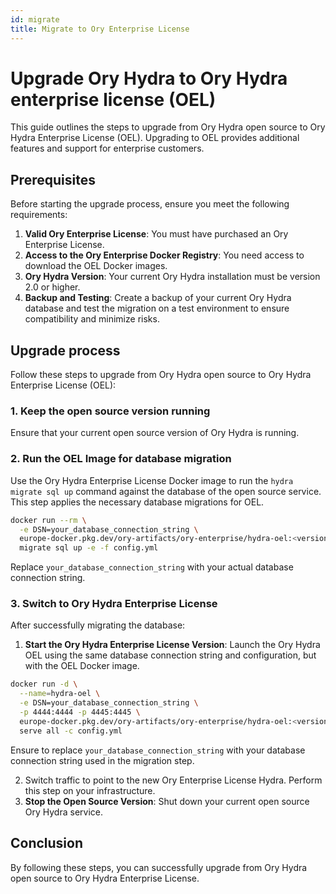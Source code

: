 ```yaml
---
id: migrate
title: Migrate to Ory Enterprise License
---
```


# Upgrade Ory Hydra to Ory Hydra enterprise license (OEL)

This guide outlines the steps to upgrade from Ory Hydra open source to Ory Hydra Enterprise License (OEL). Upgrading to OEL
provides additional features and support for enterprise customers.

## Prerequisites

Before starting the upgrade process, ensure you meet the following requirements:

1. **Valid Ory Enterprise License**: You must have purchased an Ory Enterprise License.
2. **Access to the Ory Enterprise Docker Registry**: You need access to download the OEL Docker images.
3. **Ory Hydra Version**: Your current Ory Hydra installation must be version 2.0 or higher.
4. **Backup and Testing**: Create a backup of your current Ory Hydra database and test the migration on a test environment to
   ensure compatibility and minimize risks.

## Upgrade process

Follow these steps to upgrade from Ory Hydra open source to Ory Hydra Enterprise License (OEL):

### 1. Keep the open source version running

Ensure that your current open source version of Ory Hydra is running.

### 2. Run the OEL Image for database migration

Use the Ory Hydra Enterprise License Docker image to run the `hydra migrate sql up` command against the database of the open
source service. This step applies the necessary database migrations for OEL.

```bash
docker run --rm \
  -e DSN=your_database_connection_string \
  europe-docker.pkg.dev/ory-artifacts/ory-enterprise/hydra-oel:<version> \
  migrate sql up -e -f config.yml
```

Replace `your_database_connection_string` with your actual database connection string.

### 3. Switch to Ory Hydra Enterprise License


After successfully migrating the database:

1. **Start the Ory Hydra Enterprise License Version**: Launch the Ory Hydra OEL using the same database connection string and
   configuration, but with the OEL Docker image.

```bash
docker run -d \
  --name=hydra-oel \
  -e DSN=your_database_connection_string \
  -p 4444:4444 -p 4445:4445 \
  europe-docker.pkg.dev/ory-artifacts/ory-enterprise/hydra-oel:<version> \
  serve all -c config.yml
```

Ensure to replace `your_database_connection_string` with your database connection string used in the migration step.

2. Switch traffic to point to the new Ory Enterprise License Hydra. Perform this step on your infrastructure.
3. **Stop the Open Source Version**: Shut down your current open source Ory Hydra service.

## Conclusion

By following these steps, you can successfully upgrade from Ory Hydra open source to Ory Hydra Enterprise License.

